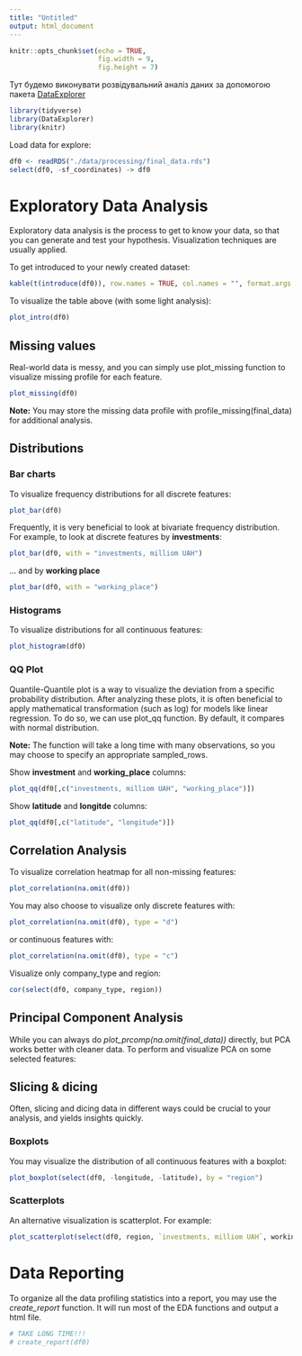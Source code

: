```yaml
---
title: "Untitled"
output: html_document
---
```


```r
knitr::opts_chunk$set(echo = TRUE,
                      fig.width = 9,
                      fig.height = 7)
```

Тут будемо виконувати розвідувальний аналіз даних за допомогою пакета [DataExplorer](https://boxuancui.github.io/DataExplorer/index.html)  
  
```r
library(tidyverse)
library(DataExplorer)
library(knitr)
```

Load data for explore:
```r
df0 <- readRDS("./data/processing/final_data.rds")
select(df0, -sf_coordinates) -> df0
```

# Exploratory Data Analysis
  
Exploratory data analysis is the process to get to know your data, so that you can generate and test your hypothesis. Visualization techniques are usually applied.  
  
To get introduced to your newly created dataset:
```r
kable(t(introduce(df0)), row.names = TRUE, col.names = "", format.args = list(big.mark = ","))
```
To visualize the table above (with some light analysis):
```r
plot_intro(df0)
```
## Missing values  
Real-world data is messy, and you can simply use plot_missing function to visualize missing profile for each feature.
```r
plot_missing(df0)
```
**Note:** You may store the missing data profile with profile_missing(final_data) for additional analysis.

## Distributions

### Bar charts  

To visualize frequency distributions for all discrete features:
```r
plot_bar(df0)
```
Frequently, it is very beneficial to look at bivariate frequency distribution. For example, to look at discrete features by **investments**:
```r
plot_bar(df0, with = "investments, milliom UAH")
```
... and by **working place**
```r
plot_bar(df0, with = "working_place")
```



### Histograms
To visualize distributions for all continuous features:
```r
plot_histogram(df0)
```
### QQ Plot  
Quantile-Quantile plot is a way to visualize the deviation from a specific probability distribution. After analyzing these plots, it is often beneficial to apply mathematical transformation (such as log) for models like linear regression. To do so, we can use plot_qq function. By default, it compares with normal distribution.  

**Note:** The function will take a long time with many observations, so you may choose to specify an appropriate sampled_rows.  
  
Show **investment** and **working_place**  columns:
```r
plot_qq(df0[,c("investments, milliom UAH", "working_place")])
```
Show **latitude** and **longitde** columns:
```r
plot_qq(df0[,c("latitude", "longitude")])
```
## Correlation Analysis  

To visualize correlation heatmap for all non-missing features:
```r
plot_correlation(na.omit(df0))
```
You may also choose to visualize only discrete features with:
```r
plot_correlation(na.omit(df0), type = "d")
```
or continuous features with:
```r
plot_correlation(na.omit(df0), type = "c")
```
Visualize only company_type and region:
```r
cor(select(df0, company_type, region))
```
## Principal Component Analysis  

While you can always do *plot_prcomp(na.omit(final_data))* directly, but PCA works better with cleaner data. To perform and visualize PCA on some selected features:

## Slicing & dicing  

Often, slicing and dicing data in different ways could be crucial to your analysis, and yields insights quickly.

### Boxplots  

You may visualize the distribution of all continuous features with a boxplot:
```r
plot_boxplot(select(df0, -longitude, -latitude), by = "region")
```
### Scatterplots  

An alternative visualization is scatterplot. For example:
```r
plot_scatterplot(select(df0, region, `investments, milliom UAH`, working_place), by = "region")
```

# Data Reporting  

To organize all the data profiling statistics into a report, you may use the *create_report* function. It will run most of the EDA functions and output a html file.
```r
# TAKE LONG TIME!!!
# create_report(df0)
```




